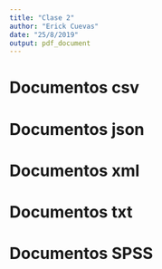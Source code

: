 ```yaml
---
title: "Clase 2"
author: "Erick Cuevas"
date: "25/8/2019"
output: pdf_document
---
```

# Documentos csv

# Documentos json

# Documentos xml

# Documentos txt

# Documentos SPSS
